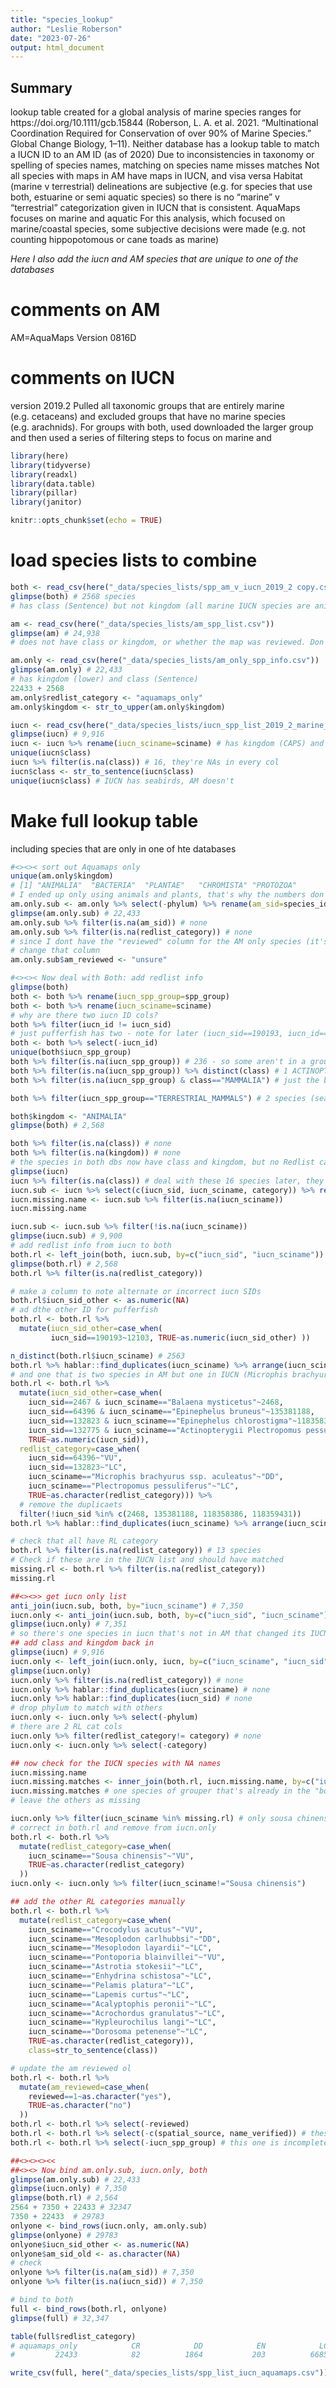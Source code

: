 ```yaml
---
title: "species_lookup"
author: "Leslie Roberson"
date: "2023-07-26"
output: html_document
---
```


## Summary

lookup table created for a global analysis of marine species ranges for https://doi.org/10.1111/gcb.15844 (Roberson, L. A. et al. 2021. “Multinational Coordination Required for Conservation of over 90% of Marine Species.” Global Change Biology, 1–11). 
Neither database has a lookup table to match a IUCN ID to an AM ID (as of 2020)
Due to inconsistencies in taxonomy or spelling of species names, matching on species name misses matches
Not all species with maps in AM have maps in IUCN, and visa versa
Habitat (marine v terrestrial) delineations are subjective (e.g. for species that use both, estuarine or semi aquatic species) so there is no "marine" v "terrestrial" categorization given in IUCN that is consistent. AquaMaps focuses on marine and aquatic 
For this analysis, which focused on marine/coastal species, some subjective decisions were made (e.g. not counting hippopotomous or cane toads as marine)

*Here I also add the iucn and AM species that are unique to one of the databases*

# comments on AM
AM=AquaMaps
Version 0816D

# comments on IUCN
version 2019.2
Pulled all taxonomic groups that are entirely marine (e.g. cetaceans) and excluded groups that have no marine species (e.g. arachnids). For groups with both, used downloaded the larger group and then used a series of filtering steps to focus on marine and


```r

library(here)
library(tidyverse)
library(readxl)
library(data.table)
library(pillar)
library(janitor)

knitr::opts_chunk$set(echo = TRUE)
```

# load species lists to combine
```r

both <- read_csv(here("_data/species_lists/spp_am_v_iucn_2019_2 copy.csv"))
glimpse(both) # 2568 species
# has class (Sentence) but not kingdom (all marine IUCN species are animals)

am <- read_csv(here("_data/species_lists/am_spp_list.csv"))
glimpse(am) # 24,938
# does not have class or kingdom, or whether the map was reviewed. Don't need to use this one

am.only <- read_csv(here("_data/species_lists/am_only_spp_info.csv"))
glimpse(am.only) # 22,433
# has kingdom (lower) and class (Sentence)
22433 + 2568
am.only$redlist_category <- "aquamaps_only"
am.only$kingdom <- str_to_upper(am.only$kingdom)

iucn <- read_csv(here("_data/species_lists/iucn_spp_list_2019_2_marine_cleaned.csv"))
glimpse(iucn) # 9,916
iucn <- iucn %>% rename(iucn_sciname=sciname) # has kingdom (CAPS) and class (CAPS)
unique(iucn$class)
iucn %>% filter(is.na(class)) # 16, they're NAs in every col
iucn$class <- str_to_sentence(iucn$class) 
unique(iucn$class) # IUCN has seabirds, AM doesn't

```

# Make full lookup table
including species that are only in one of hte databases
```r

#<><>< sort out Aquamaps only 
unique(am.only$kingdom)
# [1] "ANIMALIA"  "BACTERIA"  "PLANTAE"   "CHROMISTA" "PROTOZOA" 
# I ended up only using animals and plants, that's why the numbers don't add up to "am_spp_list"
am.only.sub <- am.only %>% select(-phylum) %>% rename(am_sid=species_id, am_sciname=sciname)
glimpse(am.only.sub) # 22,433
am.only.sub %>% filter(is.na(am_sid)) # none
am.only.sub %>% filter(is.na(redlist_category)) # none
# since I dont have the "reviewed" column for the AM only species (it's in the raw data but not oging back to those now),
# change that column
am.only.sub$am_reviewed <- "unsure"

#<><>< Now deal with Both: add redlist info
glimpse(both)
both <- both %>% rename(iucn_spp_group=spp_group)
both <- both %>% rename(iucn_sciname=sciname)
# why are there two iucn ID cols?
both %>% filter(iucn_id != iucn_sid)
# just pufferfish has two - note for later (iucn_sid==190193, iucn_id==12103)
both <- both %>% select(-iucn_id)
unique(both$iucn_spp_group)
both %>% filter(is.na(iucn_spp_group)) # 236 - so some aren't in a group
both %>% filter(is.na(iucn_spp_group)) %>% distinct(class) # 1 ACTINOPTERYGII 2 CHONDRICHTHYES 3 MAMMALIA
both %>% filter(is.na(iucn_spp_group) & class=="MAMMALIA") # just the blue whale. This must be a mistake with the duplicate IDs

both %>% filter(iucn_spp_group=="TERRESTRIAL_MAMMALS") # 2 species (sea otter and the Eurasian otter) are in AM but called terrestrial in IUCN

both$kingdom <- "ANIMALIA"
glimpse(both) # 2,568

both %>% filter(is.na(class)) # none
both %>% filter(is.na(kingdom)) # none
# the species in both dbs now have class and kingdom, but no Redlist category
glimpse(iucn)
iucn %>% filter(is.na(class)) # deal with these 16 species later, they're also missing sciname
iucn.sub <- iucn %>% select(c(iucn_sid, iucn_sciname, category)) %>% rename(redlist_category=category)
iucn.missing.name <- iucn.sub %>% filter(is.na(iucn_sciname)) 
iucn.missing.name

iucn.sub <- iucn.sub %>% filter(!is.na(iucn_sciname))
glimpse(iucn.sub) # 9,900
# add redlist info from iucn to both
both.rl <- left_join(both, iucn.sub, by=c("iucn_sid", "iucn_sciname"))
glimpse(both.rl) # 2,568
both.rl %>% filter(is.na(redlist_category))

# make a column to note alternate or incorrect iucn SIDs
both.rl$iucn_sid_other <- as.numeric(NA)
# ad dthe other ID for pufferfish
both.rl <- both.rl %>%
  mutate(iucn_sid_other=case_when(
         iucn_sid==190193~12103, TRUE~as.numeric(iucn_sid_other) ))

n_distinct(both.rl$iucn_sciname) # 2563
both.rl %>% hablar::find_duplicates(iucn_sciname) %>% arrange(iucn_sciname)# 5 problems, it's values in other columsn
# and one that is two species in AM but one in IUCN (Microphis brachyurus ssp. aculeatus)
both.rl <- both.rl %>%
  mutate(iucn_sid_other=case_when(
    iucn_sid==2467 & iucn_sciname=="Balaena mysticetus"~2468,
    iucn_sid==64396 & iucn_sciname=="Epinephelus bruneus"~135381188,
    iucn_sid==132823 & iucn_sciname=="Epinephelus chlorostigma"~118358386,
    iucn_sid==132775 & iucn_sciname=="Actinopterygii Plectropomus pessuliferus"~118359431,
    TRUE~as.numeric(iucn_sid)),
  redlist_category=case_when(
    iucn_sid==64396~"VU",
    iucn_sid==132823~"LC",
    iucn_sciname=="Microphis brachyurus ssp. aculeatus"~"DD",
    iucn_sciname=="Plectropomus pessuliferus"~"LC",
    TRUE~as.character(redlist_category))) %>%
  # remove the duplicaets
  filter(!iucn_sid %in% c(2468, 135381188, 118358386, 118359431))
both.rl %>% hablar::find_duplicates(iucn_sciname) %>% arrange(iucn_sciname) # now it's just the one thats 2 species in AM

# check that all have RL category
both.rl %>% filter(is.na(redlist_category)) # 13 species
# Check if these are in the IUCN list and should have matched
missing.rl <- both.rl %>% filter(is.na(redlist_category)) 
missing.rl

##<><>> get iucn only list
anti_join(iucn.sub, both, by="iucn_sciname") # 7,350
iucn.only <- anti_join(iucn.sub, both, by=c("iucn_sid", "iucn_sciname"))
glimpse(iucn.only) # 7,351
# so there's one species in iucn that's not in AM that changed its IUCN SID
## add class and kingdom back in
glimpse(iucn) # 9,916
iucn.only <- left_join(iucn.only, iucn, by=c("iucn_sciname", "iucn_sid"))
glimpse(iucn.only)
iucn.only %>% filter(is.na(redlist_category)) # none
iucn.only %>% hablar::find_duplicates(iucn_sciname) # none
iucn.only %>% hablar::find_duplicates(iucn_sid) # none
# drop phylum to match with others
iucn.only <- iucn.only %>% select(-phylum)
# there are 2 RL cat cols
iucn.only %>% filter(redlist_category!= category) # none
iucn.only <- iucn.only %>% select(-category)

## now check for the IUCN species with NA names 
iucn.missing.name
iucn.missing.matches <- inner_join(both.rl, iucn.missing.name, by=c("iucn_sid_other"="iucn_sid"))
iucn.missing.matches # one species of grouper that's already in the "both" list
# leave the others as missing

iucn.only %>% filter(iucn_sciname %in% missing.rl) # only sousa chinensis
# correct in both.rl and remove from iucn.only
both.rl <- both.rl %>% 
  mutate(redlist_category=case_when(
    iucn_sciname=="Sousa chinensis"~"VU",
    TRUE~as.character(redlist_category)
  ))
iucn.only <- iucn.only %>% filter(iucn_sciname!="Sousa chinensis")

## add the other RL categories manually
both.rl <- both.rl %>%
  mutate(redlist_category=case_when(
    iucn_sciname=="Crocodylus acutus"~"VU",
    iucn_sciname=="Mesoplodon carlhubbsi"~"DD",
    iucn_sciname=="Mesoplodon layardii"~"LC",
    iucn_sciname=="Pontoporia blainvillei"~"VU",
    iucn_sciname=="Astrotia stokesii"~"LC",
    iucn_sciname=="Enhydrina schistosa"~"LC",
    iucn_sciname=="Pelamis platura"~"LC",
    iucn_sciname=="Lapemis curtus"~"LC",
    iucn_sciname=="Acalyptophis peronii"~"LC",
    iucn_sciname=="Acrochordus granulatus"~"LC",
    iucn_sciname=="Hypleurochilus langi"~"LC",
    iucn_sciname=="Dorosoma petenense"~"LC", 
    TRUE~as.character(redlist_category)),
    class=str_to_sentence(class))

# update the am reviewed ol
both.rl <- both.rl %>% 
  mutate(am_reviewed=case_when(
    reviewed==1~as.character("yes"),
    TRUE~as.character("no")
  ))
both.rl <- both.rl %>% select(-reviewed)
both.rl <- both.rl %>% select(-c(spatial_source, name_verified)) # these were specific to Roberson et al 2021 paper
both.rl <- both.rl %>% select(-iucn_spp_group) # this one is incomplete

##<><><><<
##<><> Now bind am.only.sub, iucn.only, both
glimpse(am.only.sub) # 22,433
glimpse(iucn.only) # 7,350
glimpse(both.rl) # 2,564
2564 + 7350 + 22433 # 32347
7350 + 22433  # 29783
onlyone <- bind_rows(iucn.only, am.only.sub)
glimpse(onlyone) # 29783
onlyone$iucn_sid_other <- as.numeric(NA) 
onlyone$am_sid_old <- as.character(NA) 
# check
onlyone %>% filter(is.na(am_sid)) # 7,350
onlyone %>% filter(is.na(iucn_sid)) # 7,350

# bind to both
full <- bind_rows(both.rl, onlyone)
glimpse(full) # 32,347

table(full$redlist_category)
# aquamaps_only            CR            DD            EN            LC         LR/lc         LR/nt            NT            VU 
#         22433            82          1864           203          6685             1             3           452           624

write_csv(full, here("_data/species_lists/spp_list_iucn_aquamaps.csv")) # will add metadata in excel


```

